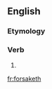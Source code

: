 ==English==

===Etymology===
{{suffix|forsake|eth|lang=en}}

===Verb===
{{en-verb form}}

# {{en-archaic third-person singular of|forsake}}

[[fr:forsaketh]]